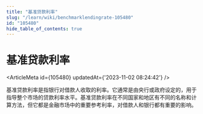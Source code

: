 ```yaml
---
title: "基准贷款利率"
slug: "/learn/wiki/benchmarklendingrate-105480"
id: "105480"
hide_table_of_contents: true
---
```



# 基准贷款利率

<ArticleMeta id={105480} updatedAt={'2023-11-02 08:24:42'} />
<div className='border-solid border-b border-t-0 my-4 border-[var(--ifm-color-gray-300)]' />

基准贷款利率是指银行对借款人收取的利率。它通常是由央行或政府设定的，用于指导整个市场的贷款利率水平。基准贷款利率在不同国家和地区有不同的名称和计算方法，但它都是金融市场中的重要参考利率，对借款人和银行都有重要的影响。
